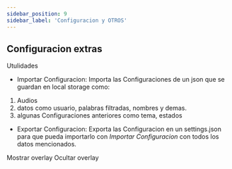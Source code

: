```yaml
---
sidebar_position: 9
sidebar_label: 'Configuracion y OTROS'
---
```


## Configuracion extras
Utulidades
- Importar Configuracion:
Importa las Configuraciones de un json que se guardan en local storage como:
1. Audios
2. datos como usuario, palabras filtradas, nombres y demas.
3. algunas Configuraciones anteriores como tema, estados

- Exportar Configuracion: 
Exporta las Configuracion en un settings.json
 para que pueda importarlo con *Importar Configuracion* con todos los datos mencionados.

Mostrar overlay 
Ocultar overlay









